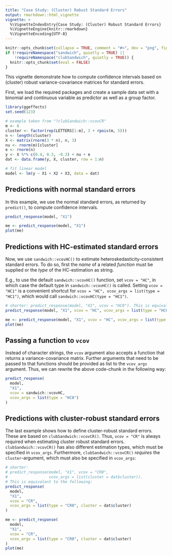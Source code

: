 ```yaml
---
title: "Case Study: (Cluster) Robust Standard Errors"
output: rmarkdown::html_vignette
vignette: >
  %\VignetteIndexEntry{Case Study: (Cluster) Robust Standard Errors}
  %\VignetteEngine{knitr::rmarkdown}
  %\VignetteEncoding{UTF-8}
---
```


```r
knitr::opts_chunk$set(collapse = TRUE, comment = "#>", dev = "png", fig.width = 7, fig.height = 5, message = FALSE, warning = FALSE)
if (!requireNamespace("sandwich", quietly = TRUE) ||
    !requireNamespace("clubSandwich", quietly = TRUE)) {
  knitr::opts_chunk$set(eval = FALSE)
}
```

This vignette demonstrate how to compute confidence intervals based on (cluster) robust variance-covariance matrices for standard errors.

First, we load the required packages and create a sample data set with a binomial and continuous variable as predictor as well as a group factor.

```r
library(ggeffects)
set.seed(123)

# example taken from "?clubSandwich::vcovCR"
m <- 8
cluster <- factor(rep(LETTERS[1:m], 3 + rpois(m, 5)))
n <- length(cluster)
X <- matrix(rnorm(3 * n), n, 3)
nu <- rnorm(m)[cluster]
e <- rnorm(n)
y <- X %*% c(0.4, 0.3, -0.3) + nu + e
dat <- data.frame(y, X, cluster, row = 1:n)

# fit linear model
model <- lm(y ~ X1 + X2 + X3, data = dat)
```

## Predictions with normal standard errors

In this example, we use the normal standard errors, as returned by `predict()`, to compute confidence intervals.

```r
predict_response(model, "X1")
```

```r
me <- predict_response(model, "X1")
plot(me)
```

## Predictions with HC-estimated standard errors

Now, we use `sandwich::vcovHC()` to estimate heteroskedasticity-consistent standard errors. To do so, first the *name* of a related *function* must be supplied or the *type* of the HC-estimation as string.

E.g., to use the default `sandwich::vcovHC()` function, set `vcov = "HC"`, in which case the default type in `sandwich::vcovHC()` is called. Setting `vcov = "HC1"` is a convenient shortcut for `vcov = "HC", vcov_args = list(type = "HC1")`, which would call `sandwich::vcovHC(type = "HC1")`.

```r
# shorter: predict_response(model, "X1", vcov = "HC0"). This is equivalent to the following:
predict_response(model, "X1", vcov = "HC", vcov_args = list(type = "HC0"))
```

```r
me <- predict_response(model, "X1", vcov = "HC", vcov_args = list(type = "HC0"))
plot(me)
```

## Passing a function to `vcov`

Instead of character strings, the `vcov` argument also accepts a function that returns a variance-covariance matrix. Further arguments that need to be passed to that functions should be provided as list to the `vcov_args` argument. Thus, we can rewrite the above code-chunk in the following way:

```r
predict_response(
  model,
  "X1",
  vcov = sandwich::vcovHC,
  vcov_args = list(type = "HC0")
)
```

## Predictions with cluster-robust standard errors

The last example shows how to define cluster-robust standard errors. These are based on `clubSandwich::vcovCR()`. Thus, `vcov = "CR"` is always required when estimating cluster robust standard errors. `clubSandwich::vcovCR()` has also different estimation types, which must be specified in `vcov_args`. Furthermore, `clubSandwich::vcovCR()` *requires* the `cluster`-argument, which must also be specified in `vcov_args`:

```r
# shorter:
# predict_response(model, "X1", vcov = "CR0",
#                  vcov_args = list(cluster = dat$cluster)).
# This is equivalent to the following:
predict_response(
  model,
  "X1",
  vcov = "CR",
  vcov_args = list(type = "CR0", cluster = dat$cluster)
)
```

```r
me <- predict_response(
  model,
  "X1",
  vcov = "CR",
  vcov_args = list(type = "CR0", cluster = dat$cluster)
)
plot(me)
```
